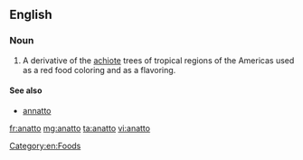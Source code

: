 ==English==

===Noun===
{{en-noun|-}}
{{wikipedia}}

# A derivative of the [[achiote]] trees of tropical regions of the Americas used as a red food coloring and as a flavoring.

====See also====
* [[annatto]]

[[Category:en:Foods]]

[[fr:anatto]]
[[mg:anatto]]
[[ta:anatto]]
[[vi:anatto]]